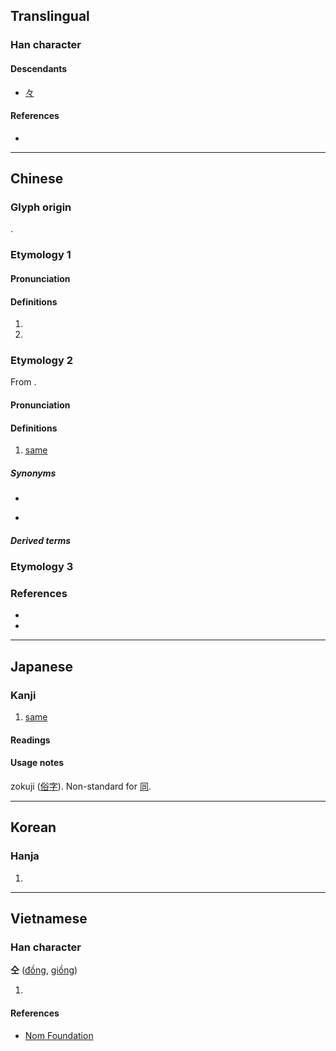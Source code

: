 {{character info/new}}
{{also|同|㒰}}
==Translingual==

===Han character===
{{Han char|rn=9|rad=人|as=03|sn=5|four=80101|canj=OM,XOM|ids=⿱人工}}

====Descendants====
* [[々]]

====References====
* {{Han ref|kx=0093.030|dkj=00378|dj=0196.070|hdz=10111.020|uh=4EDD|ud=20189|bh=C969|bd=51561}}

----

==Chinese==

===Glyph origin===
{{Han compound|人|工}}.

{{etystub|zh}}

===Etymology 1===
{{zh-forms}}

====Pronunciation====
{{zh-pron
|m=tóng
|c=tung4
|mn=tông
|mc=1
|oc=2
|cat=a,pn
}}

====Definitions====
{{zh-hanzi}}

# {{zh-alt-form|同}}
# {{surname|lang=zh}}

===Etymology 2===
{{zh-forms|alt=同,共}}

From {{m|zh|共}}.

====Pronunciation====
{{zh-pron
|mn=zz,tw:kāng/twv:kâng
|cat=a
}}

====Definitions====
{{zh-hanzi}}

# {{lb|zh|Zhangzhou|&|Taiwan Min Nan}} [[same]]

=====Synonyms=====
* {{zh-l|𫝛|siāng}}
* {{qualifier|Mandarin}} {{zh-l|同}}

=====Derived terms=====
{{zh-der|仝款|無仝|相仝}}

===Etymology 3===
{{zh-see|童|ss}}
===References===
* {{thcwd|1315}}
* {{thcwda|367}}

----

==Japanese==
{{ja-see-also|同}}

===Kanji===
{{ja-kanji|grade=uc|rs=人03}}

# [[same]]

====Readings====
{{ja-readings
|goon=ずう<づう
|kanon=とう
|kanyoon=どう
|kun=おな-じ
}}

====Usage notes====
zokuji ([[俗字]]). Non-standard for [[同]].

----

==Korean==

===Hanja===
{{ko-hanja|hangeul=동|rv=dong|mr=tong}}

# {{defn|lang=ko|sort=人03}}

----

==Vietnamese==

===Han character===
'''仝''' ([[đồng]], [[giồng]])

# {{defn|lang=vi}}

====References====
* [http://nomfoundation.org/common/nom_details.php?codepoint=4edd Nom Foundation]

{{cln|vi|Han tu}}